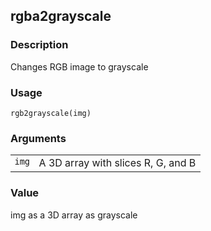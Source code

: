 
## rgba2grayscale {.unnumbered}


### Description

Changes RGB image to grayscale



### Usage

<pre><code class='language-R'>rgb2grayscale(img)
</code></pre>


### Arguments

<table>
<tr><td style = "white-space: nowrap; font-family: monospace; vertical-align: top"><code id="img">img</code></td>
<td>
A 3D array with slices R, G, and B
</td></tr>
</table>


### Value

img as a 3D array as grayscale


